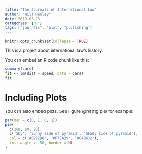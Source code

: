 ```yaml
---
title: "The Journals of International Law"
author: "Will Hanley"
date: 2019-05-28
categories: ["R"]
tags: ["journals", "plot", "publishing"]
---
```


```r
knitr::opts_chunk$set(collapse = TRUE)
```

This is a project about international law's history.

You can embed an R code chunk like this:

```r
summary(cars)
fit <- lm(dist ~ speed, data = cars)
fit
```

# Including Plots

You can also embed plots. See Figure \@ref(fig:pie) for example:

```r
par(mar = c(0, 1, 0, 1))
pie(
  c(280, 60, 20),
  c('Sky', 'Sunny side of pyramid', 'Shady side of pyramid'),
  col = c('#0292D8', '#F7EA39', '#C4B632'),
  init.angle = -50, border = NA
)
```
